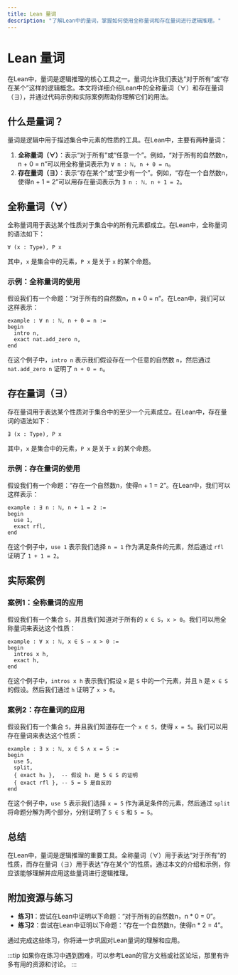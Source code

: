 ```yaml
---
title: Lean 量词
description: "了解Lean中的量词，掌握如何使用全称量词和存在量词进行逻辑推理。"
---
```


# Lean 量词

在Lean中，量词是逻辑推理的核心工具之一。量词允许我们表达“对于所有”或“存在某个”这样的逻辑概念。本文将详细介绍Lean中的全称量词（∀）和存在量词（∃），并通过代码示例和实际案例帮助你理解它们的用法。

## 什么是量词？

量词是逻辑中用于描述集合中元素的性质的工具。在Lean中，主要有两种量词：

1. **全称量词（∀）**：表示“对于所有”或“任意一个”。例如，“对于所有的自然数n，n + 0 = n”可以用全称量词表示为 `∀ n : ℕ, n + 0 = n`。
2. **存在量词（∃）**：表示“存在某个”或“至少有一个”。例如，“存在一个自然数n，使得n + 1 = 2”可以用存在量词表示为 `∃ n : ℕ, n + 1 = 2`。

## 全称量词（∀）

全称量词用于表达某个性质对于集合中的所有元素都成立。在Lean中，全称量词的语法如下：

```lean
∀ (x : Type), P x
```

其中，`x` 是集合中的元素，`P x` 是关于 `x` 的某个命题。

### 示例：全称量词的使用

假设我们有一个命题：“对于所有的自然数n，n + 0 = n”。在Lean中，我们可以这样表示：

```lean
example : ∀ n : ℕ, n + 0 = n :=
begin
  intro n,
  exact nat.add_zero n,
end
```

在这个例子中，`intro n` 表示我们假设存在一个任意的自然数 `n`，然后通过 `nat.add_zero n` 证明了 `n + 0 = n`。

## 存在量词（∃）

存在量词用于表达某个性质对于集合中的至少一个元素成立。在Lean中，存在量词的语法如下：

```lean
∃ (x : Type), P x
```

其中，`x` 是集合中的元素，`P x` 是关于 `x` 的某个命题。

### 示例：存在量词的使用

假设我们有一个命题：“存在一个自然数n，使得n + 1 = 2”。在Lean中，我们可以这样表示：

```lean
example : ∃ n : ℕ, n + 1 = 2 :=
begin
  use 1,
  exact rfl,
end
```

在这个例子中，`use 1` 表示我们选择 `n = 1` 作为满足条件的元素，然后通过 `rfl` 证明了 `1 + 1 = 2`。

## 实际案例

### 案例1：全称量词的应用

假设我们有一个集合 `S`，并且我们知道对于所有的 `x ∈ S`，`x > 0`。我们可以用全称量词来表达这个性质：

```lean
example : ∀ x : ℕ, x ∈ S → x > 0 :=
begin
  intros x h,
  exact h,
end
```

在这个例子中，`intros x h` 表示我们假设 `x` 是 `S` 中的一个元素，并且 `h` 是 `x ∈ S` 的假设。然后我们通过 `h` 证明了 `x > 0`。

### 案例2：存在量词的应用

假设我们有一个集合 `S`，并且我们知道存在一个 `x ∈ S`，使得 `x = 5`。我们可以用存在量词来表达这个性质：

```lean
example : ∃ x : ℕ, x ∈ S ∧ x = 5 :=
begin
  use 5,
  split,
  { exact h₁ },  -- 假设 h₁ 是 5 ∈ S 的证明
  { exact rfl }, -- 5 = 5 是自反的
end
```

在这个例子中，`use 5` 表示我们选择 `x = 5` 作为满足条件的元素，然后通过 `split` 将命题分解为两个部分，分别证明了 `5 ∈ S` 和 `5 = 5`。

## 总结

在Lean中，量词是逻辑推理的重要工具。全称量词（∀）用于表达“对于所有”的性质，而存在量词（∃）用于表达“存在某个”的性质。通过本文的介绍和示例，你应该能够理解并应用这些量词进行逻辑推理。

## 附加资源与练习

- **练习1**：尝试在Lean中证明以下命题：“对于所有的自然数n，n * 0 = 0”。
- **练习2**：尝试在Lean中证明以下命题：“存在一个自然数n，使得n * 2 = 4”。

通过完成这些练习，你将进一步巩固对Lean量词的理解和应用。

:::tip
如果你在练习中遇到困难，可以参考Lean的官方文档或社区论坛，那里有许多有用的资源和讨论。
:::